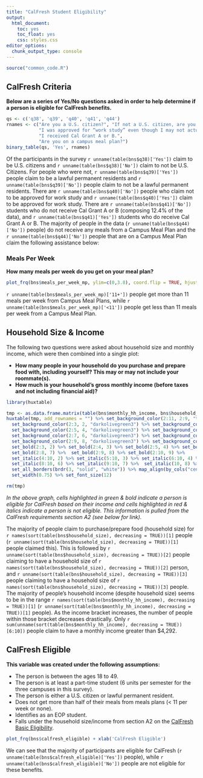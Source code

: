 ```yaml
---
title: "CalFresh Student Eligibility"
output: 
  html_document: 
    toc: yes
    toc_float: yes
    css: styles.css
editor_options: 
  chunk_output_type: console
---
```


```r
source("common_code.R")
```

## CalFresh Criteria
**Below are a series of Yes/No questions asked in order to help determine if a person is eligible for CalFresh benefits.**
```r
qs <- c('q38', 'q39', 'q40', 'q41', 'q44')
rnames <- c("Are you a U.S. citizen?", "If not a U.S. citizen, are you a lawful permanent resident (i.e. have a 'green card')?",
            "I was approved for “work study” even though I may not actually have a work study job placement.",
            "I received Cal Grant A or B.",
            "Are you on a campus meal plan?")
binary_table(qs, 'Yes', rnames)
```
Of the participants in the survey `r unname(table(bns$q38)['Yes'])` claim to be U.S. citizens and `r unname(table(bns$q38)['No'])` claim to not be U.S. Citizens. For people who were not, `r unname(table(bns$q39)['Yes'])` people claim to be a lawful permanent residents and `r unname(table(bns$q39)['No'])` people claim to not be a lawful permanent residents. There are `r unname(table(bns$q40)['No'])` people who claim not to be approved for work study and `r unname(table(bns$q40)['Yes'])` claim to be approved for work study. There are `r unname(table(bns$q41)['No'])` students who do not receive Cal Grant A or B (composing 12.4% of the data), and `r unname(table(bns$q41)['Yes'])` students who do receive Cal Grant A or B. The majority of people in the data (`r unname(table(bns$q44)['No'])` people) do not receive any meals from a Campus Meal Plan and the `r unname(table(bns$q44)['No'])` people that are on a Campus Meal Plan claim the following assistance below:

### Meals Per Week
**How many meals per week do you get on your meal plan?**
```r
plot_frq(bns$meals_per_week_mp, ylim=c(0,3.8), coord.flip = TRUE, hjust="left", y.offset = 0.05) + xlab('Meals Per Week')
```
`r unname(table(bns$meals_per_week_mp)['11+'])` people get more than 11 meals per week from Campus Meal Plans, while `r unname(table(bns$meals_per_week_mp)['<11'])` people get less than 11 meals per week from a Campus Meal Plan.

## Household Size & Income
The following two questions were asked about household size and monthly income, which were then combined into a single plot:

- **How many people in your household do you purchase and prepare food with, including yourself? This may or may not include your roommate(s).**
- **How much is your household's gross monthly income (before taxes and not including financial aid)?**

```r
library(huxtable)

tmp <- as.data.frame.matrix(table(bns$monthly_hh_income, bns$household_size))
huxtable(tmp, add_rownames = "") %>% set_background_color(2:11, 2:9, "tomato") %>%
  set_background_color(2:3, 2, "darkolivegreen3") %>% set_background_color(2:4, 3, "darkolivegreen3") %>% 
  set_background_color(2:5, 4, "darkolivegreen3") %>% set_background_color(2:6, 5, "darkolivegreen3") %>% 
  set_background_color(2:7, 6, "darkolivegreen3") %>% set_background_color(2:8, 7, "darkolivegreen3") %>% 
  set_background_color(2:9, 8, "darkolivegreen3") %>% set_background_color(2:10, 9, "darkolivegreen3") %>% 
  set_bold(2:3, 2) %>% set_bold(2:4, 3) %>% set_bold(2:5, 4) %>% set_bold(2:6, 5) %>% set_bold(2:7, 6) %>% 
  set_bold(2:8, 7) %>%  set_bold(2:9, 8) %>% set_bold(2:10, 9) %>% 
  set_italic(4:10, 2) %>% set_italic(5:10, 3) %>% set_italic(6:10, 4) %>% set_italic(7:10, 5) %>% 
  set_italic(8:10, 6) %>% set_italic(9:10, 7) %>%  set_italic(10, 8) %>% set_italic(11, 9) %>%
  set_all_borders(brdr(3, "solid", "white")) %>% map_align(by_cols("center")) %>%
  set_width(0.75) %>% set_font_size(12)

rm(tmp)
```
*In the above graph, cells highlighted in green & bold indicate a person is eligible for CalFresh based on their income and cells highlighted in red & italics indicate a person is not eligible. This information is pulled from the CalFresh requirements section A2 (see below for link).*

The majority of people claim to purchase/prepare food (household size) for `r names(sort(table(bns$household_size), decreasing = TRUE))[1]` people (`r unname(sort(table(bns$household_size), decreasing = TRUE))[1]` people claimed this). This is followed by `r unname(sort(table(bns$household_size), decreasing = TRUE))[2]` people claiming to have a household size of `r names(sort(table(bns$household_size), decreasing = TRUE))[2]` person, and `r unname(sort(table(bns$household_size), decreasing = TRUE))[3]` people claiming to have a household size of `r names(sort(table(bns$household_size), decreasing = TRUE))[3]` people. The majority of people's household income (despite household size) seems to be in the range `r names(sort(table(bns$monthly_hh_income), decreasing = TRUE))[1]` (`r unname(sort(table(bns$monthly_hh_income), decreasing = TRUE))[1]` people). As the income bracket increases, the number of people within those bracket decreases drastically. Only `r sum(unname(sort(table(bns$monthly_hh_income), decreasing = TRUE))[6:10])` people claim to have a monthly income greater than \$4,292.

## CalFresh Eligible
**This variable was created under the following assumptions:**

- The person is between the ages 18 to 49.  
- The person is at least a part-time student (6 units per semester for the three campuses in this survey).  
- The person is either a U.S. citizen or lawful permanent resident.  
- Does not get more than half of their meals from meals plans (< 11 per week or none).  
- Identifies as an EOP student.  
- Falls under the household size/income from section A2 on the [CalFresh Basic Eligibility](https://www.csuchico.edu/calfresh/basics/eligibility.shtml).

```r
plot_frq(bns$calfresh_eligible) + xlab('CalFresh Eligible')
```
We can see that the majority of participants are eligible for CalFresh (`r unname(table(bns$calfresh_eligible)['Yes'])` people), while `r unname(table(bns$calfresh_eligible)['No'])` people are not eligible for these benefits.

